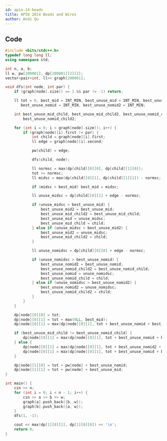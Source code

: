 ```yaml
---
id: apio-14-beads
title: APIO 2014 Beads and Wires
author: Andi Qu
---
```


<IncompleteSection />

## Code

```cpp
#include <bits/stdc++.h>
typedef long long ll;
using namespace std;

int n, a, b;
ll w, pw[200001], dp[200001][2][2];
vector<pair<int, ll>> graph[200001];

void dfs(int node, int par) {
    if (graph[node].size() == 1 && par != -1) return;

    ll tot = 0, best_mid = INT_MIN, best_unuse_mid = INT_MIN, best_unuse_mid2 = INT_MIN,
       best_unuse_nomid = INT_MIN, best_unuse_nomid2 = INT_MIN;

    int best_unuse_mid_child, best_unuse_mid_child2, best_unuse_nomid_child,
        best_unuse_nomid_child2;

    for (int i = 0; i < graph[node].size(); i++) {
        if (graph[node][i].first != par) {
            int child = graph[node][i].first;
            ll edge = graph[node][i].second;

            pw[child] = edge;

            dfs(child, node);

            ll normsc = max(dp[child][0][0], dp[child][1][0]);
            tot += normsc;
            ll midsc = max(dp[child][0][1], dp[child][1][1]) - normsc;

            if (midsc > best_mid) best_mid = midsc;

            ll unuse_midsc = dp[child][0][1] + edge - normsc;

            if (unuse_midsc > best_unuse_mid) {
                best_unuse_mid2 = best_unuse_mid;
                best_unuse_mid_child2 = best_unuse_mid_child;
                best_unuse_mid = unuse_midsc;
                best_unuse_mid_child = child;
            } else if (unuse_midsc > best_unuse_mid2) {
                best_unuse_mid2 = unuse_midsc;
                best_unuse_mid_child2 = child;
            }

            ll unuse_nomidsc = dp[child][0][0] + edge - normsc;

            if (unuse_nomidsc > best_unuse_nomid) {
                best_unuse_nomid2 = best_unuse_nomid;
                best_unuse_nomid_child2 = best_unuse_nomid_child;
                best_unuse_nomid = unuse_nomidsc;
                best_unuse_nomid_child = child;
            } else if (unuse_nomidsc > best_unuse_nomid2) {
                best_unuse_nomid2 = unuse_nomidsc;
                best_unuse_nomid_child2 = child;
            }
        }
    }

    dp[node][0][0] = tot;
    dp[node][0][1] = tot + max(0LL, best_mid);
    dp[node][0][1] = max(dp[node][0][1], tot + best_unuse_nomid + best_unuse_nomid2);

    if (best_unuse_mid_child != best_unuse_nomid_child) {
        dp[node][0][1] = max(dp[node][0][1], tot + best_unuse_nomid + best_unuse_mid);
    } else {
        dp[node][0][1] = max(dp[node][0][1], tot + best_unuse_nomid2 + best_unuse_mid);
        dp[node][0][1] = max(dp[node][0][1], tot + best_unuse_nomid + best_unuse_mid2);
    }

    dp[node][1][0] = tot + pw[node] + best_unuse_nomid;
    dp[node][1][1] = tot + pw[node] + best_unuse_mid;
}

int main() {
    cin >> n;
    for (int i = 0; i < n - 1; i++) {
        cin >> a >> b >> w;
        graph[a].push_back({b, w});
        graph[b].push_back({a, w});
    }
    dfs(1, -1);

    cout << max(dp[1][0][1], dp[1][0][0]) << '\n';
    return 0;
}
```
